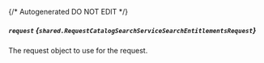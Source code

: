 {/* Autogenerated DO NOT EDIT  */}

##### `request` *{`shared.RequestCatalogSearchServiceSearchEntitlementsRequest`}*
The request object to use for the request.
<Collapsible openLabel={Labels.showProperties} closeLabel={Labels.hideProperties}>
    <RequestCatalogSearchServiceSearchEntitlementsRequest/>
</Collapsible>


